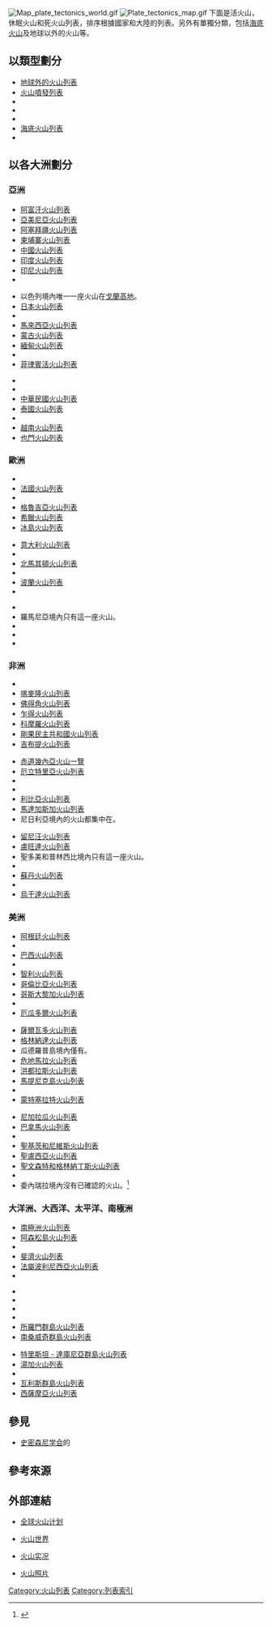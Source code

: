 {{NoteTA
|G1=地名
|G2=Toponym
|G3=UK Places
|1=zh-hans:特里斯坦-达库尼亚; zh-tw:崔斯坦達庫尼亞; zh-hk:特里斯坦 - 達庫尼亞;
}}
[[Image:Map_plate_tectonics_world.gif|right]]
[[Image:Plate_tectonics_map.gif|right]]
下面是活火山，休眠火山和死火山列表，排序根據國家和大陸的列表。另外有單獨分類，包括[[海底火山|海底火山]]及地球以外的火山等。

==以類型劃分==
* [[地球外的火山列表|地球外的火山列表]]
* [[火山噴發列表|火山噴發列表]]
* {{le|盾狀火山列表|List of shield volcanoes}}
* {{le|複式火山列表|List of stratovolcanoes}}
* {{le|冰下火山列表|List of subglacial volcanoes}}
* [[海底火山列表|海底火山列表]]
* {{le|世界最高火山列表|List of volcanoes by elevation}}

==以各大洲劃分==
===亞洲===
{{col-begin}}
{{col-3}}
*[[阿富汗火山列表|阿富汗火山列表]]
*[[亞美尼亞火山列表|亞美尼亞火山列表]]
*[[阿塞拜疆火山列表|阿塞拜疆火山列表]]
*[[柬埔寨火山列表|柬埔寨火山列表]]
*[[中國火山列表|中國火山列表]]
*[[印度火山列表|印度火山列表]]
*[[印尼火山列表|印尼火山列表]]
*{{le|伊朗火山列表|List of volcanoes in Iran}}

{{col-3}}
*以色列境內唯一一座火山在[[戈蘭高地|戈蘭高地]]。
*[[日本火山#火山列表|日本火山列表]]
*{{le|韓國火山列表|List of volcanoes in Korea}}
*[[馬來西亞火山列表|馬來西亞火山列表]]
*[[蒙古火山列表|蒙古火山列表]]
*[[緬甸火山列表|緬甸火山列表]]
*{{le|巴基斯坦火山列表|List of volcanoes in Pakistan}}
*[[菲律賓活火山列表|菲律賓活火山列表]]

{{col-3}}
*{{le|沙特阿拉伯火山列表|List of volcanoes in Saudi Arabia}}
*{{le|敘利亞火山列表|List of volcanoes in Syria}}
*[[台灣火山列表|中華民國火山列表]]
*[[泰國火山列表|泰國火山列表]]
*{{le|土耳其火山列表|List of volcanoes in Turkey}}
*[[越南火山列表|越南火山列表]]
*[[也門火山列表|也門火山列表]]
{{Col-end}}

===歐洲===
{{col-begin}}
{{col-3}}
*{{le|歐洲山列表|List of volcanoes in Europe}}
*[[法國火山列表|法國火山列表]]
*{{le|德國火山列表|List of volcanoes in Germany}}
*[[格魯吉亞火山列表|格魯吉亞火山列表]]
*[[希臘火山列表|希臘火山列表]]
*[[冰島火山列表|冰島火山列表]]

{{col-3}}
*[[意大利火山列表|意大利火山列表]]
*{{le|荷蘭火山列表|List of volcanoes in the Netherlands}}
*[[北馬其頓火山列表|北馬其頓火山列表]]
*{{le|挪威火山列表|List of volcanoes in Norway}}
*[[波蘭火山列表|波蘭火山列表]]
*{{le|葡萄牙火山列表|List of volcanoes in Portugal}}

{{col-3}}
*{{le|愛爾蘭火山列表|List of volcanoes in the Republic of Ireland}}
*羅馬尼亞境內只有{{le|喬馬杜爾峰|Ciomadul}}這一座火山。
*{{le|俄羅斯火山列表|List of volcanoes in Russia}}
*{{le|西班牙火山列表|List of volcanoes in Spain}}
*{{le|英國火山列表|List of volcanoes in the United Kingdom}}
{{Col-end}}

===非洲===
{{col-begin}}
{{col-3}}
*{{le|阿爾及利亞火山列表|List of volcanoes in Algeria}}
*[[喀麥隆火山列表|喀麥隆火山列表]]
*[[佛得角火山列表|佛得角火山列表]]
*[[乍得火山列表|乍得火山列表]]
*[[科摩羅火山列表|科摩羅火山列表]]
*[[剛果民主共和國火山列表|剛果民主共和國火山列表]]
*[[吉布提火山列表|吉布提火山列表]]

{{col-3}}
*[[赤道幾內亞火山一覽|赤道幾內亞火山一覽]]
*[[厄立特里亞火山列表|厄立特里亞火山列表]]
*{{le|埃塞俄比亞火山列表|List of volcanoes in Ethiopia}}
*{{le|肯亞火山列表|List of volcanoes in Kenya}}
*[[利比亞火山列表|利比亞火山列表]]
*[[馬達加斯加火山列表|馬達加斯加火山列表]]
*尼日利亞境內的火山都集中在{{le|比烏高原|Biu Plateau}}。

{{col-3}}
*[[留尼汪火山列表|留尼汪火山列表]]
*[[盧旺達火山列表|盧旺達火山列表]]
*聖多美和普林西比境內只有{{le|聖多美峰|Pico de São Tomé}}這一座火山。
*{{le|南非火山列表|List of volcanoes in South Africa}}
*[[蘇丹火山列表|蘇丹火山列表]]
*{{le|坦桑尼亞火山列表|List of volcanoes in Tanzania}}
*[[烏干達火山列表|烏干達火山列表]]
{{Col-end}}

===美洲===
{{col-begin}}
{{col-3}}
*[[阿根廷火山列表|阿根廷火山列表]]
*{{le|玻利維亞火山列表|List of volcanoes in Bolivia}}
*[[巴西火山列表|巴西火山列表]]
*{{le|加拿大火山列表|List of volcanoes in Canada}}
*[[智利火山列表|智利火山列表]]
*[[哥倫比亞火山列表|哥倫比亞火山列表]]
*[[哥斯大黎加火山列表|哥斯大黎加火山列表]]
*{{le|多米尼加火山列表|List of volcanoes in Dominica}}
*[[厄瓜多爾火山列表|厄瓜多爾火山列表]]

{{col-3}}
*[[薩爾瓦多火山列表|薩爾瓦多火山列表]]
*[[格林納達火山列表|格林納達火山列表]]
*瓜德羅普島境內僅有{{le|大蘇弗里耶爾火山|La Grande Soufrière}}。
*[[危地馬拉火山列表|危地馬拉火山列表]]
*[[洪都拉斯火山列表|洪都拉斯火山列表]]
*[[馬提尼克島火山列表|馬提尼克島火山列表]]
*{{le|墨西哥火山列表|List of volcanoes in Mexico}}
*[[蒙特塞拉特火山列表|蒙特塞拉特火山列表]]

{{col-3}}
*[[尼加拉瓜火山列表|尼加拉瓜火山列表]]
*[[巴拿馬火山列表|巴拿馬火山列表]]
*{{le|秘魯火山列表|List of volcanoes in Peru}}
*[[聖基茨和尼維斯火山列表|聖基茨和尼維斯火山列表]]
*[[聖盧西亞火山列表|聖盧西亞火山列表]]
*[[聖文森特和格林納丁斯火山列表|聖文森特和格林納丁斯火山列表]]
*{{le|美國火山列表|List of volcanoes in the United States}}
*委內瑞拉境內沒有已確認的火山。<ref>{{citation |url=http://geologiavenezolana.blogspot.com/2011/08/existencia-de-volcanes-en-venezuela.html |access-date=2019-11-26 |title=Existencia de Volcanes en Venezuela |language=es |date=2011-08-18 |work=Geología Venezolana}}</ref>
{{Col-end}}

===大洋洲、大西洋、太平洋、南極洲===
{{col-begin}}
{{col-3}}
*[[南極洲火山列表|南極洲火山列表]]
*[[阿森松島火山列表|阿森松島火山列表]]
*{{le|澳大利亞火山列表|List of volcanoes in Australia}}
*[[斐濟火山列表|斐濟火山列表]]
*[[法屬波利尼西亞火山列表|法屬波利尼西亞火山列表]]
*{{le|法屬南部和南極領地火山列表|List of volcanoes in French Southern and Antarctic Lands}}

{{col-3}}
*{{le|夏威夷-天皇海山鏈火山列表|List of volcanoes in the Hawaiian–Emperor seamount chain|夏威夷火山列表}}
*{{le|新西蘭火山列表|List of volcanoes in New Zealand}}
*{{le|太平洋火山列表|List of volcanoes in the Pacific Ocean}}
*{{le|巴布亞新幾內亞火山列表|List of volcanoes in Papua New Guinea}}                                            
*[[所羅門群島火山列表|所羅門群島火山列表]]
*[[南桑威奇群島火山列表|南桑威奇群島火山列表]]

{{col-3}}
*[[特里斯坦_-_達庫尼亞群島火山列表|特里斯坦 - 達庫尼亞群島火山列表]]
*[[湯加火山列表|湯加火山列表]]
*{{le|瓦努阿圖火山列表|List of volcanoes in Vanuatu}}
*[[瓦利斯群島火山列表|瓦利斯群島火山列表]]
*[[西薩摩亞火山列表|西薩摩亞火山列表]]
{{Col-end}}

== 參見 ==
{{Portal|火山}}
*[[史密森尼学会|史密森尼学会]]的{{le|全球火山研究項目|Global Volcanism Program}}

==參考來源==
{{reflist}}

==外部連結==
* {{En}}[http://www.volcano.si.edu/ 全球火山计划] {{WebCite|url=https://www.webcitation.org/6BhHfJLgG?url=http://www.volcano.si.edu/ |date=20121026073629 |dateformat=iso }}
* {{En}}[http://volcano.oregonstate.edu/ 火山世界] {{Wayback|url=http://volcano.oregonstate.edu/ |date=20150414042418 }}
* {{En}}[http://www.volcanolive.com 火山实况] {{Wayback|url=http://www.volcanolive.com/ |date=20050815003332 }}
* {{En}}[http://www.geographic.org/photos/volcanoes/index_1.html 火山照片] {{Wayback|url=http://www.geographic.org/photos/volcanoes/index_1.html |date=20150211103248 }}

{{火山}}

[[Category:火山列表|Category:火山列表]]
[[Category:列表索引|Category:列表索引]]